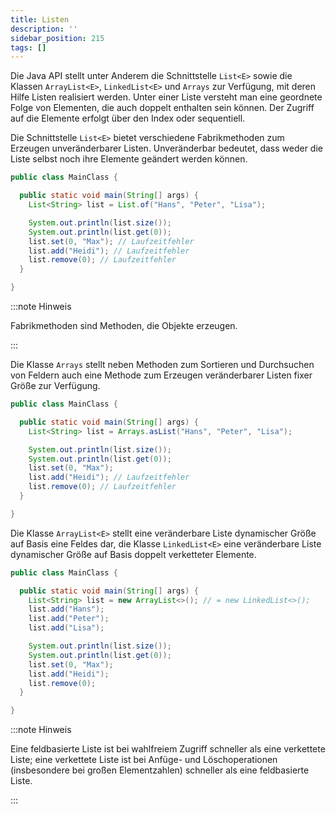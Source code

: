 ```yaml
---
title: Listen
description: ''
sidebar_position: 215
tags: []
---
```



Die Java API stellt unter Anderem die Schnittstelle `List<E>` sowie die Klassen
`ArrayList<E>`, `LinkedList<E>` und `Arrays` zur Verfügung, mit deren Hilfe
Listen realisiert werden. Unter einer Liste versteht man eine geordnete Folge
von Elementen, die auch doppelt enthalten sein können. Der Zugriff auf die
Elemente erfolgt über den Index oder sequentiell.

<Tabs>
  <TabItem value="list" label="Unveränderbare Listen" default>

Die Schnittstelle `List<E>` bietet verschiedene Fabrikmethoden zum Erzeugen
unveränderbarer Listen. Unveränderbar bedeutet, dass weder die Liste selbst noch
ihre Elemente geändert werden können.

```java title="MainClass.java" showLineNumbers
public class MainClass {

  public static void main(String[] args) {
    List<String> list = List.of("Hans", "Peter", "Lisa");

    System.out.println(list.size());
    System.out.println(list.get(0));
    list.set(0, "Max"); // Laufzeitfehler
    list.add("Heidi"); // Laufzeitfehler
    list.remove(0); // Laufzeitfehler
  }

}
```

:::note Hinweis

Fabrikmethoden sind Methoden, die Objekte erzeugen.

:::

  </TabItem>
  <TabItem value="arrays" label="Veränderbare Listen fixer Größe" default>

Die Klasse `Arrays` stellt neben Methoden zum Sortieren und Durchsuchen von
Feldern auch eine Methode zum Erzeugen veränderbarer Listen fixer Größe zur
Verfügung.

```java title="MainClass.java" showLineNumbers
public class MainClass {

  public static void main(String[] args) {
    List<String> list = Arrays.asList("Hans", "Peter", "Lisa");

    System.out.println(list.size());
    System.out.println(list.get(0));
    list.set(0, "Max");
    list.add("Heidi"); // Laufzeitfehler
    list.remove(0); // Laufzeitfehler
  }

}
```

  </TabItem>
  <TabItem value="arrayListAndLinkedList" label="Veränderbare Listen dynamischer Größe" default>

Die Klasse `ArrayList<E>` stellt eine veränderbare Liste dynamischer Größe auf
Basis eine Feldes dar, die Klasse `LinkedList<E>` eine veränderbare Liste
dynamischer Größe auf Basis doppelt verketteter Elemente.

```java title="MainClass.java" showLineNumbers
public class MainClass {

  public static void main(String[] args) {
    List<String> list = new ArrayList<>(); // = new LinkedList<>();
    list.add("Hans");
    list.add("Peter");
    list.add("Lisa");

    System.out.println(list.size());
    System.out.println(list.get(0));
    list.set(0, "Max");
    list.add("Heidi");
    list.remove(0);
  }

}
```

:::note Hinweis

Eine feldbasierte Liste ist bei wahlfreiem Zugriff schneller als eine verkettete
Liste; eine verkettete Liste ist bei Anfüge- und Löschoperationen (insbesondere
bei großen Elementzahlen) schneller als eine feldbasierte Liste.

:::

  </TabItem>
</Tabs>

